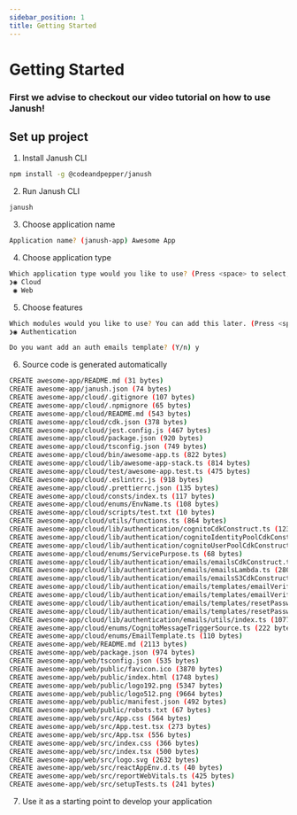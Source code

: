 ```yaml
---
sidebar_position: 1
title: Getting Started
---
```



# Getting Started

### First we advise to checkout our video tutorial on how to use Janush!

 <LiteYouTubeEmbed 
        id="UNJBo8q4I4o"
        title="Janush - video tutorial"
        poster="sddefault"
    />


## Set up project

1. Install Janush CLI
```sh
npm install -g @codeandpepper/janush
```

2. Run Janush CLI
```sh
janush
```

3. Choose application name
```sh
Application name? (janush-app) Awesome App
```

4. Choose application type
```sh
Which application type would you like to use? (Press <space> to select, <a> to toggle all, <i> to invert selection)
❯◉ Cloud
 ◉ Web
```

5. Choose features
```sh
Which modules would you like to use? You can add this later. (Press <space> to select, <a> to toggle all, <i> to invert selection)
❯◉ Authentication

Do you want add an auth emails template? (Y/n) y
```

6. Source code is generated automatically
```sh
CREATE awesome-app/README.md (31 bytes)
CREATE awesome-app/janush.json (74 bytes)
CREATE awesome-app/cloud/.gitignore (107 bytes)
CREATE awesome-app/cloud/.npmignore (65 bytes)
CREATE awesome-app/cloud/README.md (543 bytes)
CREATE awesome-app/cloud/cdk.json (378 bytes)
CREATE awesome-app/cloud/jest.config.js (467 bytes)
CREATE awesome-app/cloud/package.json (920 bytes)
CREATE awesome-app/cloud/tsconfig.json (749 bytes)
CREATE awesome-app/cloud/bin/awesome-app.ts (822 bytes)
CREATE awesome-app/cloud/lib/awesome-app-stack.ts (814 bytes)
CREATE awesome-app/cloud/test/awesome-app.test.ts (475 bytes)
CREATE awesome-app/cloud/.eslintrc.js (918 bytes)
CREATE awesome-app/cloud/.prettierrc.json (135 bytes)
CREATE awesome-app/cloud/consts/index.ts (117 bytes)
CREATE awesome-app/cloud/enums/EnvName.ts (108 bytes)
CREATE awesome-app/cloud/scripts/test.txt (10 bytes)
CREATE awesome-app/cloud/utils/functions.ts (864 bytes)
CREATE awesome-app/cloud/lib/authentication/cognitoCdkConstruct.ts (1237 bytes)
CREATE awesome-app/cloud/lib/authentication/cognitoIdentityPoolCdkConstruct.ts (3275 bytes)
CREATE awesome-app/cloud/lib/authentication/cognitoUserPoolCdkConstruct.ts (1846 bytes)
CREATE awesome-app/cloud/enums/ServicePurpose.ts (68 bytes)
CREATE awesome-app/cloud/lib/authentication/emails/emailsCdkConstruct.ts (1889 bytes)
CREATE awesome-app/cloud/lib/authentication/emails/emailsLambda.ts (2802 bytes)
CREATE awesome-app/cloud/lib/authentication/emails/emailsS3CdkConstruct.ts (953 bytes)
CREATE awesome-app/cloud/lib/authentication/emails/templates/emailVerification.html (7965 bytes)
CREATE awesome-app/cloud/lib/authentication/emails/templates/emailVerification.mjml (2228 bytes)
CREATE awesome-app/cloud/lib/authentication/emails/templates/resetPassword.html (7978 bytes)
CREATE awesome-app/cloud/lib/authentication/emails/templates/resetPassword.mjml (2243 bytes)
CREATE awesome-app/cloud/lib/authentication/emails/utils/index.ts (1077 bytes)
CREATE awesome-app/cloud/enums/CognitoMessageTriggerSource.ts (222 bytes)
CREATE awesome-app/cloud/enums/EmailTemplate.ts (110 bytes)
CREATE awesome-app/web/README.md (2113 bytes)
CREATE awesome-app/web/package.json (974 bytes)
CREATE awesome-app/web/tsconfig.json (535 bytes)
CREATE awesome-app/web/public/favicon.ico (3870 bytes)
CREATE awesome-app/web/public/index.html (1748 bytes)
CREATE awesome-app/web/public/logo192.png (5347 bytes)
CREATE awesome-app/web/public/logo512.png (9664 bytes)
CREATE awesome-app/web/public/manifest.json (492 bytes)
CREATE awesome-app/web/public/robots.txt (67 bytes)
CREATE awesome-app/web/src/App.css (564 bytes)
CREATE awesome-app/web/src/App.test.tsx (273 bytes)
CREATE awesome-app/web/src/App.tsx (556 bytes)
CREATE awesome-app/web/src/index.css (366 bytes)
CREATE awesome-app/web/src/index.tsx (500 bytes)
CREATE awesome-app/web/src/logo.svg (2632 bytes)
CREATE awesome-app/web/src/reactAppEnv.d.ts (40 bytes)
CREATE awesome-app/web/src/reportWebVitals.ts (425 bytes)
CREATE awesome-app/web/src/setupTests.ts (241 bytes)
```

7. Use it as a starting point to develop your application